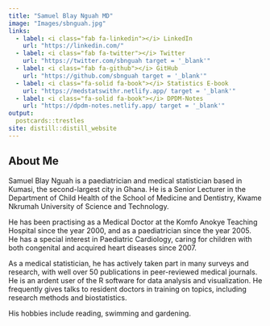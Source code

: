 ```yaml
---
title: "Samuel Blay Nguah MD"
image: "Images/sbnguah.jpg"
links:
  - label: <i class="fab fa-linkedin"></i> LinkedIn
    url: "https://linkedin.com/"
  - label: <i class="fab fa-twitter"></i> Twitter
    url: "https://twitter.com/sbnguah target = '_blank'"
  - label: <i class="fab fa-github"></i> GitHub
    url: "https://github.com/sbnguah target = '_blank'"
  - label: <i class="fa-solid fa-book"></i> Statistics E-book
    url: "https://medstatswithr.netlify.app/ target = '_blank'"
  - label: <i class="fa-solid fa-book"></i> DPDM-Notes
    url: "https://dpdm-notes.netlify.app/ target = '_blank'"
output:
  postcards::trestles
site: distill::distill_website
---
```


## About Me

Samuel Blay Nguah is a paediatrician and medical statistician based in Kumasi, the second-largest
city in Ghana. He is a Senior Lecturer in the Department of Child Health of the School of Medicine
and Dentistry, Kwame Nkrumah University of Science and Technology.

He has been practising as a Medical Doctor at the Komfo Anokye Teaching Hospital since the year
2000, and as a paediatrician since the year 2005. He has a special interest in Paediatric
Cardiology, caring for children with both congenital and acquired heart diseases since 2007.

As a medical statistician, he has actively taken part in many surveys and research, with well over
50 publications in peer-reviewed medical journals. He is an ardent user of the R software for data
analysis and visualization. He frequently gives talks to resident doctors in training on topics,
including research methods and biostatistics.

His hobbies include reading, swimming and gardening.
